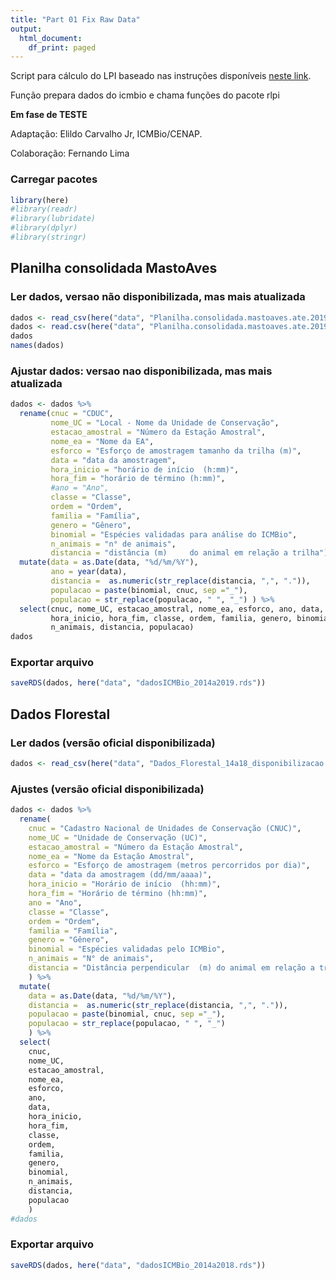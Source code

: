 ```yaml
---
title: "Part 01 Fix Raw Data"
output:
  html_document:
    df_print: paged
---
```


Script para cálculo do LPI baseado nas instruções disponíveis [neste link](https://github.com/Zoological-Society-of-London/rlpi).

Função prepara dados do icmbio e chama funções do pacote rlpi

**Em fase de TESTE**

Adaptação: Elildo Carvalho Jr, ICMBio/CENAP.

Colaboração: Fernando Lima

### Carregar pacotes

```r
library(here)
#library(readr)
#library(lubridate)
#library(dplyr)
#library(stringr)
```

## Planilha consolidada MastoAves

### Ler dados, versao não disponibilizada, mas mais atualizada

```r
dados <- read_csv(here("data", "Planilha.consolidada.mastoaves.ate.2019a.csv"))
dados <- read.csv(here("data", "Planilha.consolidada.mastoaves.ate.2019.csv"))
dados
names(dados)
```

### Ajustar dados: versao nao disponibilizada, mas mais atualizada

```r
dados <- dados %>%
  rename(cnuc = "CDUC",
         nome_UC = "Local - Nome da Unidade de Conservação",
         estacao_amostral = "Número da Estação Amostral",
         nome_ea = "Nome da EA",
         esforco = "Esforço de amostragem tamanho da trilha (m)",
         data = "data da amostragem",
         hora_inicio = "horário de início  (h:mm)",
         hora_fim = "horário de término (h:mm)",
         #ano = "Ano",
         classe = "Classe",
         ordem = "Ordem",
         familia = "Família",
         genero = "Gênero",
         binomial = "Espécies validadas para análise do ICMBio",
         n_animais = "n° de animais",
         distancia = "distância (m)     do animal em relação a trilha") %>%
  mutate(data = as.Date(data, "%d/%m/%Y"),
         ano = year(data),
         distancia =  as.numeric(str_replace(distancia, ",", ".")),
         populacao = paste(binomial, cnuc, sep ="_"),
         populacao = str_replace(populacao, " ", "_") ) %>%
  select(cnuc, nome_UC, estacao_amostral, nome_ea, esforco, ano, data,
         hora_inicio, hora_fim, classe, ordem, familia, genero, binomial,
         n_animais, distancia, populacao)
dados
```

### Exportar arquivo

```r
saveRDS(dados, here("data", "dadosICMBio_2014a2019.rds"))
```

## Dados Florestal

### Ler dados (versão oficial disponibilizada)

```r
dados <- read_csv(here("data", "Dados_Florestal_14a18_disponibilizacao.csv"))
```

### Ajustes (versão oficial disponibilizada)

```r
dados <- dados %>%
  rename(
    cnuc = "Cadastro Nacional de Unidades de Conservação (CNUC)",
    nome_UC = "Unidade de Conservação (UC)",
    estacao_amostral = "Número da Estação Amostral",
    nome_ea = "Nome da Estação Amostral",
    esforco = "Esforço de amostragem (metros percorridos por dia)",
    data = "data da amostragem (dd/mm/aaaa)",
    hora_inicio = "Horário de início  (hh:mm)",
    hora_fim = "Horário de término (hh:mm)",
    ano = "Ano",
    classe = "Classe",
    ordem = "Ordem",
    familia = "Família",
    genero = "Gênero",
    binomial = "Espécies validadas pelo ICMBio",
    n_animais = "N° de animais",
    distancia = "Distância perpendicular  (m) do animal em relação a trilha"
    ) %>%
  mutate(
    data = as.Date(data, "%d/%m/%Y"),
    distancia =  as.numeric(str_replace(distancia, ",", ".")),
    populacao = paste(binomial, cnuc, sep ="_"),
    populacao = str_replace(populacao, " ", "_")
    ) %>%
  select(
    cnuc,
    nome_UC,
    estacao_amostral,
    nome_ea,
    esforco,
    ano,
    data,
    hora_inicio,
    hora_fim,
    classe,
    ordem,
    familia,
    genero,
    binomial,
    n_animais,
    distancia,
    populacao
    )
#dados
```

### Exportar arquivo

```r
saveRDS(dados, here("data", "dadosICMBio_2014a2018.rds"))
```
